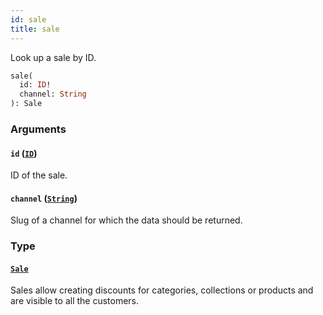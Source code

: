 ```yaml
---
id: sale
title: sale
---
```


Look up a sale by ID.

```graphql
sale(
  id: ID!
  channel: String
): Sale
```

### Arguments

#### `id` ([`ID`](../../../developer/api-reference/scalars/id))

ID of the sale.

#### `channel` ([`String`](../../../developer/api-reference/scalars/string))

Slug of a channel for which the data should be returned.

### Type

#### [`Sale`](../../../developer/api-reference/objects/sale)

Sales allow creating discounts for categories, collections or products and are visible to all the customers.

